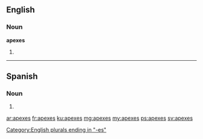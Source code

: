 ==English==

===Noun===
'''apexes'''

# {{plural of|apex}}

[[Category:English plurals ending in "-es"]]

----
==Spanish==

===Noun===
{{head|es|noun form|g=m|g2=p}}

# {{plural of|nocat=1|ápex|lang=es}}

[[ar:apexes]]
[[fr:apexes]]
[[ku:apexes]]
[[mg:apexes]]
[[my:apexes]]
[[ps:apexes]]
[[sv:apexes]]
